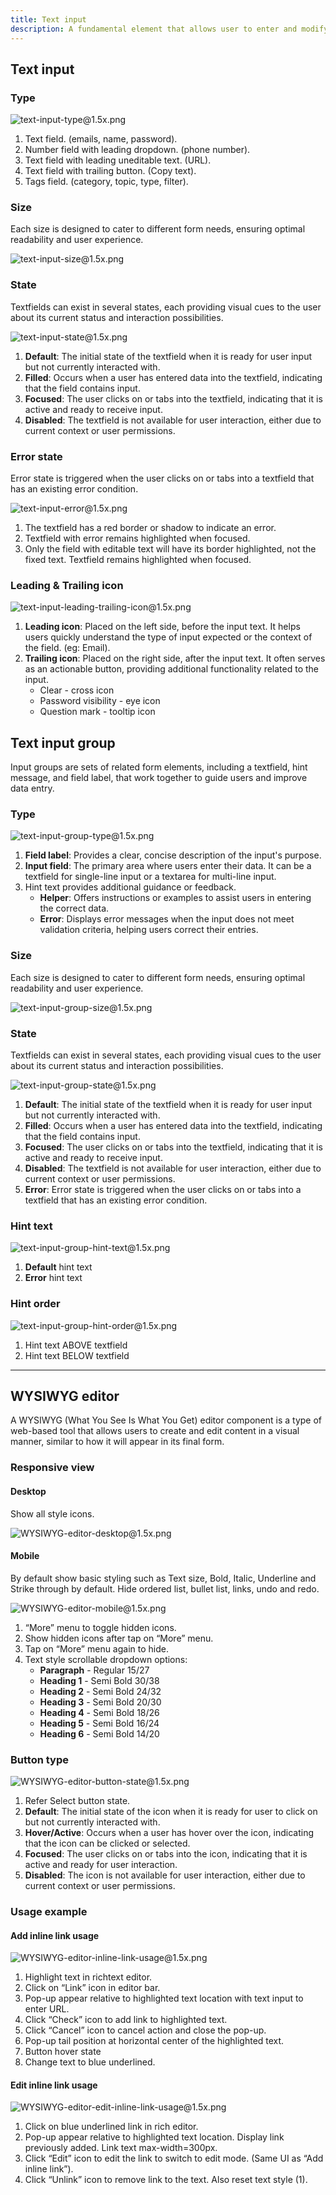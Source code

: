 ```yaml
---
title: Text input
description: A fundamental element that allows user to enter and modify data
---
```


## Text input

### Type

![text-input-type@1.5x.png](/design/text-input-type1.5x.png)

1. Text field. (emails, name, password).
2. Number field with leading dropdown. (phone number).
3. Text field with leading uneditable text. (URL).
4. Text field with trailing button. (Copy text).
5. Tags field. (category, topic, type, filter).

### Size

Each size is designed to cater to different form needs, ensuring optimal readability and user experience.

![text-input-size@1.5x.png](/design/text-input-size1.5x.png)

### State

Textfields can exist in several states, each providing visual cues to the user about its current status and interaction possibilities.

![text-input-state@1.5x.png](/design/text-input-state1.5x.png)

1. **Default**: The initial state of the textfield when it is ready for user input but not currently interacted with.
2. **Filled**: Occurs when a user has entered data into the textfield, indicating that the field contains input.
3. **Focused**: The user clicks on or tabs into the textfield, indicating that it is active and ready to receive input.
4. **Disabled**: The textfield is not available for user interaction, either due to current context or user permissions.

### Error state

Error state is triggered when the user clicks on or tabs into a textfield that has an existing error condition.

![text-input-error@1.5x.png](/design/text-input-error1.5x.png)

1. The textfield has a red border or shadow to indicate an error.
2. Textfield with error remains highlighted when focused.
3. Only the field with editable text will have its border highlighted, not the fixed text. Textfield remains highlighted when focused.

### Leading & Trailing icon

![text-input-leading-trailing-icon@1.5x.png](/design/text-input-leading-trailing-icon1.5x.png)

1. **Leading icon**: Placed on the left side, before the input text. It helps users quickly understand the type of input expected or the context of the field. (eg: Email).
2. **Trailing icon**: Placed on the right side, after the input text. It often serves as an actionable button, providing additional functionality related to the input.
   - Clear - cross icon
   - Password visibility - eye icon
   - Question mark - tooltip icon

## Text input group

Input groups are sets of related form elements, including a textfield, hint message, and field label, that work together to guide users and improve data entry.

### Type

![text-input-group-type@1.5x.png](/design/text-input-group-type1.5x.png)

1. **Field label**: Provides a clear, concise description of the input's purpose.
2. **Input field**: The primary area where users enter their data. It can be a textfield for single-line input or a textarea for multi-line input.
3. Hint text provides additional guidance or feedback.
   - **Helper**: Offers instructions or examples to assist users in entering the correct data.
   - **Error**: Displays error messages when the input does not meet validation criteria, helping users correct their entries.

### Size

Each size is designed to cater to different form needs, ensuring optimal readability and user experience.

![text-input-group-size@1.5x.png](/design/text-input-group-size1.5x.png)

### State

Textfields can exist in several states, each providing visual cues to the user about its current status and interaction possibilities.

![text-input-group-state@1.5x.png](/design/text-input-group-state1.5x.png)

1. **Default**: The initial state of the textfield when it is ready for user input but not currently interacted with.
2. **Filled**: Occurs when a user has entered data into the textfield, indicating that the field contains input.
3. **Focused**: The user clicks on or tabs into the textfield, indicating that it is active and ready to receive input.
4. **Disabled**: The textfield is not available for user interaction, either due to current context or user permissions.
5. **Error**: Error state is triggered when the user clicks on or tabs into a textfield that has an existing error condition.

### Hint text

![text-input-group-hint-text@1.5x.png](/design/text-input-group-hint-text1.5x.png)

1. **Default** hint text
2. **Error** hint text

### Hint order

![text-input-group-hint-order@1.5x.png](/design/text-input-group-hint-order1.5x.png)

1. Hint text ABOVE textfield
2. Hint text BELOW textfield

---

## WYSIWYG editor

A WYSIWYG (What You See Is What You Get) editor component is a type of web-based tool that allows users to create and edit content in a visual manner, similar to how it will appear in its final form.

### Responsive view

#### Desktop

Show all style icons.

![WYSIWYG-editor-desktop@1.5x.png](/design/WYSIWYG-editor-desktop1.5x.png)

#### Mobile

By default show basic styling such as Text size, Bold, Italic, Underline and Strike through by default. Hide ordered list, bullet list, links, undo and redo.

![WYSIWYG-editor-mobile@1.5x.png](/design/WYSIWYG-editor-mobile1.5x.png)

1. “More” menu to toggle hidden icons.
2. Show hidden icons after tap on “More” menu.
3. Tap on “More” menu again to hide.
4. Text style scrollable dropdown options:
   - **Paragraph** - Regular 15/27
   - **Heading 1** - Semi Bold 30/38
   - **Heading 2** - Semi Bold 24/32
   - **Heading 3** - Semi Bold 20/30
   - **Heading 4** - Semi Bold 18/26
   - **Heading 5** - Semi Bold 16/24
   - **Heading 6** - Semi Bold 14/20

### Button type

![WYSIWYG-editor-button-state@1.5x.png](/design/WYSIWYG-editor-button-state1.5x.png)

1. Refer Select button state.
2. **Default**: The initial state of the icon when it is ready for user to click on but not currently interacted with.
3. **Hover/Active**: Occurs when a user has hover over the icon, indicating that the icon can be clicked or selected.
4. **Focused**: The user clicks on or tabs into the icon, indicating that it is active and ready for user interaction.
5. **Disabled**: The icon is not available for user interaction, either due to current context or user permissions.

### Usage example

#### Add inline link usage

![WYSIWYG-editor-inline-link-usage@1.5x.png](/design/WYSIWYG-editor-inline-link-usage1.5x.png)

1. Highlight text in richtext editor.
2. Click on “Link” icon in editor bar.
3. Pop-up appear relative to highlighted text location with text input to enter URL.
4. Click “Check” icon to add link to highlighted text.
5. Click “Cancel” icon to cancel action and close the pop-up.
6. Pop-up tail position at horizontal center of the highlighted text.
7. Button hover state
8. Change text to blue underlined.

#### Edit inline link usage

![WYSIWYG-editor-edit-inline-link-usage@1.5x.png](/design/WYSIWYG-editor-edit-inline-link-usage1.5x.png)

1. Click on blue underlined link in rich editor.
2. Pop-up appear relative to highlighted text location. Display link previously added. Link text max-width=300px.
3. Click “Edit” icon to edit the link to switch to edit mode. (Same UI as “Add inline link”).
4. Click “Unlink” icon to remove link to the text. Also reset text style (1).
